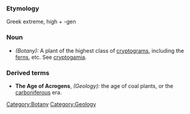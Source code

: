 ===Etymology===
Greek extreme, high + -gen
===Noun===
*''(Botany):'' A plant of the highest class of [[cryptogram]]s, including the [[fern]]s, etc. See [[cryptogamia]]. 
===Derived terms===
*'''The Age of Acrogens''', ''(Geology):'' the age of coal plants, or the [[carboniferous]] era.

[[Category:Botany]] [[Category:Geology]]